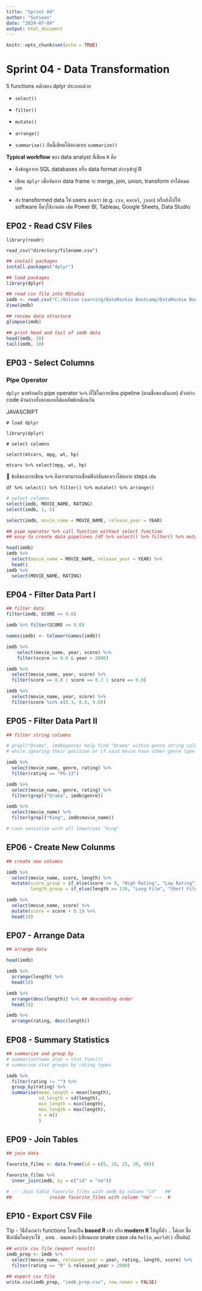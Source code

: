 ```yaml
---
title: "Sprint 04"
author: "Sutiwas"
date: "2024-07-09"
output: html_document
---
```


```r
knitr::opts_chunk$set(echo = TRUE)
```

# Sprint 04 - Data Transformation

5 functions หลักของ dplyr ประกอบด้วย

-   `select()`

-   `filter()`

-   `mutate()`

-   `arrange()`

-   `summarise()` อันนี้เขียนได้สองแบบ `summarize()`

**Typical workflow** ของ data analyst ที่เขียน `R` คือ

-   ดึงข้อมูลจาก SQL databases หรือ data format ต่างๆเข้าสู่ R

-   เขียน `dplyr` เพื่อจัดการ data frame จะ merge, join, union, transform ทำได้หมดเลย

-   ส่ง transformed data ให้ users ของเรา (e.g. `csv`, `excel`, `json`) หรือส่งไปให้ software อื่นๆใช้งานต่อ เช่น Power BI, Tableau, Google Sheets, Data Studio

## **EP02 - Read CSV Files**

`library(readr)`

`read_csv("directory/filename.csv")`

```r
## install packages
install.packages("dplyr")

## load packages
library(dplyr)

## read csv file into RStudio
imdb <- read.csv("C:/Online Learning/DataRockie Bootcamp/DataRockie Bootcamp 10th/R Programming/data/imdb/imdb.csv", stringsAsFactors = FALSE)
View(imdb)

## review data structure
glimpse(imdb)

## print head and tail of imdb data
head(imdb, 10)
tail(imdb, 10)
```

## **EP03 - Select Columns**

### **Pipe Operator**

`dplyr` มาพร้อมกับ pipe operator `%>%` ที่ใช้ในการเขียน pipeline (ตามชื่อของมันเลย) ตัวอย่าง code ด้านล่างทั้งสองแบบได้ผลลัพธ์เหมือนกัน

JAVASCRIPT

`# load dplyr`

`library(dplyr)`

`# select columns`

`select(mtcars, mpg, wt, hp)`

`mtcars %>% select(mpg, wt, hp)`

🌵 ข้อดีของการเขียน `%>%` คือเราสามารถเชื่อมฟังก์ชันของเราได้หลาย steps เช่น

`df %>% select() %>% filter() %>% mutate() %>% arrange()`

```r
# select columns
select(imdb, MOVIE_NAME, RATING)
select(imdb, 1, 5)

select(imdb, movie_name = MOVIE_NAME, release_year = YEAR)

## pipe operator %>% call function without select function
## easy to create data pipelines [df %>% select() %>% filter() %>% mutate() %>% arrange()]

head(imdb)
imdb %>% 
  select(movie_name = MOVIE_NAME, release_year = YEAR) %>%
  head()
imdb %>% 
  select(MOVIE_NAME, RATING)
```

## **EP04 - Filter Data Part I**

```r
## filter data
filter(imdb, SCORE >= 9.0)

imdb %>% filter(SCORE >= 9.0)

names(imdb) <- tolower(names(imdb))

imdb %>%
    select(movie_name, year, score) %>%
    filter(score >= 9.0 & year > 2000)

imdb %>%
  select(movie_name, year, score) %>%
  filter(score == 8.8 | score == 8.3 | score == 9.0)

imdb %>%
  select(movie_name, year, score) %>%
  filter(score %in% c(8.3, 8.8, 9.0))
```

## **EP05 - Filter Data Part II**

```r
## filter string columns

# grepl("Drama", imdb$genre) help find "Drama" within genre string columns 
# while ignoring their position or if said movie have other genre type inside their string.

imdb %>%
  select(movie_name, genre, rating) %>%
  filter(rating == "PG-13")

imdb %>%
  select(movie_name, genre, rating) %>%
  filter(grepl("Drama", imdb$genre))

imdb %>%
  select(movie_name) %>%
  filter(grepl("King", imdb$movie_name))

# case sensitive with all lowercase "king"
```

## **EP06 - Create New Colunms**

```r
## create new columns

imdb %>%
  select(movie_name, score, length) %>%
  mutate(score_group = if_else(score >= 9, "High Rating", "Low Rating"), 
         length_group = if_else(length >= 120, "Long Film", "Short Film"))

imdb %>%
  select(movie_name, score) %>%
  mutate(score = score + 0.1) %>%
  head(10)
```

## **EP07 - Arrange Data**

```r
## arrange data

head(imdb)

imdb %>%
  arrange(length) %>%
  head(10)

imdb %>%
  arrange(desc(length)) %>% ## descending order
  head(10)

imdb %>%
  arrange(rating, desc(length))
```

## **EP08 - Summary Statistics**

```r
## summarize and group by
# summarise(name_stat = stat_func())
# summarise stat groups by rating types

imdb %>%
  filter(rating != "") %>%
  group_by(rating) %>%
  summarise(mean_length = mean(length),
            sd_length = sd(length),
            min_length = min(length),
            max_length = max(length),
            n = n()
            )
```

## **EP09 - Join Tables**

```r
## join data

favorite_films <- data.frame(id = c(5, 10, 25, 30, 98))

favorite_films %>%
  inner_join(imdb, by = c("id" = "no"))

# --- Join table favorite_films with imdb by column "id"   ##
##              inside favorite_films with column "no" ---  #
```

## **EP10 - Export CSV File**

Tip - วิธีสังเกตว่า functions ไหนเป็น **based R** เก่า หรือ **modern R** ให้ดูที่ตัว `.` ได้เลย ชื่อฟังก์ชันใหม่ๆจะใช้ `_` แทน `.` หมดแล้ว (เขียนแบบ snake case เช่น `hello_world()` เป็นต้น)

```r
## write csv file (export result)
imdb_prep <- imdb %>%
  select(movie_name, released_year = year, rating, length, score) %>%
  filter(rating == "R" & released_year > 2000)

## export csv file
write.csv(imdb_prep, "imdb_prep.csv", row.names = FALSE)
```
